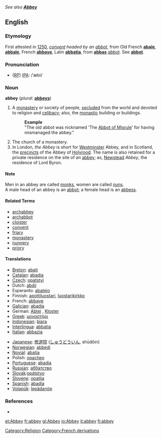 {{Wikisource1911Enc|Abbey}}
''See also '''[[Abbey]]'''''
==English==

===Etymology===
First attested in [[w:1250|1250]], ''[[convent]] headed by an [[abbot]]'', from Old French '''[[abaïe]]''', '''[[abbaïe]]''', French '''[[abbaye]]''', Latin '''[[abbatia]]''', from '''[[abbas]]''' ''[[abbot]]''. See '''[[abbot]]'''.

===Pronunciation===
* ([[RP]]) [[IPA]]: /ˈæbi/

===Noun===
'''abbey'''  (''plural:'' '''[[abbeys]]''')
# A [[monastery]] or society of people, [[secluded]] from the world and devoted to religion and [[celibacy]]; also, the [[monastic]] building or buildings.
#:'''Example'''
#:"The old abbot was nicknamed 'The [[Abbot of Misrule]]' for having mismanaged the abbey." 
# The church of a monastery.
# In London, ''the Abbey'' is short for [[Westminster]] Abbey, and in Scotland, the [[precincts]] of the Abbey of [[Holyrood]]. The name is also retained for a private residence on the site of an [[abbey]]; as, [[Newstead]] ''Abbey'', the residence of Lord Byron.

====Note====
Men in an abbey are called [[monk]]s, women are called [[nun]]s.<br>
A male head of an abbey is an [[abbot]]; a female head is an [[abbess]].

====Related Terms====
*[[archabbey]]
*[[archabbot]]
*[[cloister]]
*[[convent]]
*[[friary]]
*[[monastery]]
*[[nunnery]]
*[[priory]]

====Translations====
{{top}}
*[[Breton]]: [[abati]] {{f}}
*[[Catalan]]: [[abadia]] {{f}}
*[[Czech]]: [[opatství]] {{n}}
*Dutch: [[abdij]] {{f}}
*Esperanto: [[abatejo]]
*Finnish: [[apottiluostari]], [[luostarikirkko]]
*French: [[abbaye]] {{f}}
*[[Galician]]: [[abadía]] {{f}}
*German: [[Abtei]] {{f}}, [[Kloster]] {{n}}
*[[Greek]]: [[μοναστήρι]]
*[[Indonesian]]: [[biara]]
*[[Interlingua]]: [[abbatia]]
*[[Italian]]: [[abbazia]]
{{mid}}
*[[Japanese]]: [[修道院]] ([[しゅうどういん]], shūdōin)
*[[Norwegian]]: [[abbedi]]
*[[Novial]]: [[abatia]]
*Polish: [[opactwo]] {{n}}
*[[Portuguese]]: [[abadia]]
*[[Russian]]: [[аббатство]] {{n}}
*[[Slovak]]:[[opátstvo]] {{n}}
*[[Slovene]]: [[opatija]] {{f}}
*[[Spanish]]: [[abadía]] {{f}}
*[[Volapük]]: [[lepädanöp]]
{{bottom}}

===References===
*{{R:Webster 1913}}

[[Category:Religion]]

[[Category:French derivations]]

[[et:Abbey]]
[[fr:abbey]]
[[gl:Abbey]]
[[io:Abbey]]
[[it:abbey]]
[[fi:abbey]]